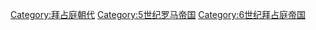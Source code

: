 [[Category:拜占庭朝代|Category:拜占庭朝代]]
[[Category:5世纪罗马帝国|Category:5世纪罗马帝国]]
[[Category:6世纪拜占庭帝国|Category:6世纪拜占庭帝国]]